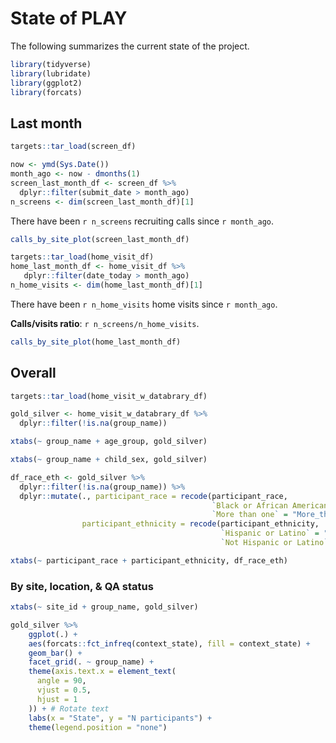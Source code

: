 # State of PLAY {-}

The following summarizes the current state of the project.

```r
library(tidyverse)
library(lubridate)
library(ggplot2)
library(forcats)
```

## Last month {-}

```r
targets::tar_load(screen_df)
```

```r
now <- ymd(Sys.Date())
month_ago <- now - dmonths(1)
screen_last_month_df <- screen_df %>%
  dplyr::filter(submit_date > month_ago)
n_screens <- dim(screen_last_month_df)[1] 
```

There have been `r n_screens` recruiting calls since `r month_ago`.

```r
calls_by_site_plot(screen_last_month_df)
```


```r
targets::tar_load(home_visit_df)
home_last_month_df <- home_visit_df %>%
   dplyr::filter(date_today > month_ago)
n_home_visits <- dim(home_last_month_df)[1] 
```

There have been `r n_home_visits` home visits since `r month_ago`.

**Calls/visits ratio**: `r n_screens/n_home_visits`.

```r
calls_by_site_plot(home_last_month_df)
```

## Overall {-}

```r
targets::tar_load(home_visit_w_databrary_df)

gold_silver <- home_visit_w_databrary_df %>%
  dplyr::filter(!is.na(group_name))

xtabs(~ group_name + age_group, gold_silver)
```

```r
xtabs(~ group_name + child_sex, gold_silver)
```

```r
df_race_eth <- gold_silver %>%
  dplyr::filter(!is.na(group_name)) %>%
  dplyr::mutate(., participant_race = recode(participant_race, 
                                             `Black or African American` = "Black_or_African_American",
                                             `More than one` = "More_than_one"),
                participant_ethnicity = recode(participant_ethnicity, 
                                               `Hispanic or Latino` = "Hispanic_or_Latino",
                                               `Not Hispanic or Latino` = "Not_Hispanic_or_Latino"))

xtabs(~ participant_race + participant_ethnicity, df_race_eth)
```
### By site, location, & QA status {-}

```r
xtabs(~ site_id + group_name, gold_silver)
```

```r
gold_silver %>%
    ggplot(.) +
    aes(forcats::fct_infreq(context_state), fill = context_state) +
    geom_bar() +
    facet_grid(. ~ group_name) +
    theme(axis.text.x = element_text(
      angle = 90,
      vjust = 0.5,
      hjust = 1
    )) + # Rotate text
    labs(x = "State", y = "N participants") +
    theme(legend.position = "none")
```

